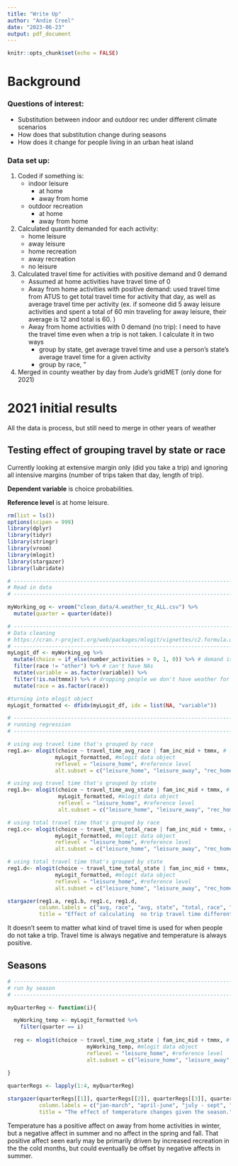 ```yaml
---
title: "Write Up"
author: "Andie Creel"
date: "2023-06-23"
output: pdf_document
---
```


```r
knitr::opts_chunk$set(echo = FALSE)
```

# Background 

### Questions of interest: 

  - Substitution between indoor and outdoor rec under different climate scenarios 
  - How does that substitution change during seasons
  - How does it change for people living in an urban heat island 

### Data set up: 

1. Coded if something is:
    - indoor leisure
        - at home
        - away from home 
    - outdoor recreation
        - at home
        - away from home 
2. Calculated quantity demanded for each activity: 
    - home leisure
    - away leisure
    - home recreation
    - away recreation 
    - no leisure 
3. Calculated travel time for activities with positive demand and 0 demand 
    - Assumed at home activities have travel time of 0 
    - Away from home activities with positive demand: used travel time from ATUS to get total travel time for activity that day, as well as average travel time per activity (ex. if someone did 5 away leisure activities and spent a total of 60 min traveling for away leisure, their average is 12 and total is 60. )
    - Away from home activities with 0 demand (no trip): I need to have the travel time even when a trip is not taken. I calculate it in two ways 
      - group by state, get average travel time and use a person's state's average travel time for a given activity
      - group by race, "
4. Merged in county weather by day from Jude's gridMET (only done for 2021)

# 2021 initial results 
All the data is process, but still need to merge in other years of weather 

## Testing effect of grouping travel by state or race

Currently looking at extensive margin only (did you take a trip) and ignoring all intensive margins (number of trips taken that day, length of trip).

**Dependent variable** is choice probabilities. 

**Reference level** is at home leisure. 


```r
rm(list = ls())
options(scipen = 999)
library(dplyr)
library(tidyr)
library(stringr)
library(vroom)
library(mlogit)
library(stargazer)
library(lubridate)

# -----------------------------------------------------------------------------
# Read in data
# -----------------------------------------------------------------------------

myWorking_og <- vroom("clean_data/4.weather_tc_ALL.csv") %>%
  mutate(quarter = quarter(date))

# -----------------------------------------------------------------------------
# Data cleaning 
# https://cran.r-project.org/web/packages/mlogit/vignettes/c2.formula.data.html
# -----------------------------------------------------------------------------
myLogit_df <- myWorking_og %>%
  mutate(choice = if_else(number_activities > 0, 1, 0)) %>% # demand is 0/1 (extensive, not intensive)
  filter(race != "other") %>% # can't have NAs 
  mutate(variable = as.factor(variable)) %>%
  filter(!is.na(tmmx)) %>% # dropping people we don't have weather for
  mutate(race = as.factor(race)) 

#turning into mlogit object
myLogit_formatted <- dfidx(myLogit_df, idx = list(NA, "variable"))

# -----------------------------------------------------------------------------
# running regression
# -----------------------------------------------------------------------------

# using avg travel time that's grouped by race 
reg1.a<- mlogit(choice ~ travel_time_avg_race | fam_inc_mid + tmmx, # formula
               myLogit_formatted, #mlogit data object
               reflevel = "leisure_home", #reference level 
               alt.subset = c("leisure_home", "leisure_away", "rec_home", "rec_away")) # choices available (dropped no leisure)

# using avg travel time that's grouped by state 
reg1.b<- mlogit(choice ~ travel_time_avg_state | fam_inc_mid + tmmx, # formula
                myLogit_formatted, #mlogit data object
                reflevel = "leisure_home", #reference level 
                alt.subset = c("leisure_home", "leisure_away", "rec_home", "rec_away")) # choices available

# using total travel time that's grouped by race 
reg1.c<- mlogit(choice ~ travel_time_total_race | fam_inc_mid + tmmx, # formula
               myLogit_formatted, #mlogit data object
               reflevel = "leisure_home", #reference level 
               alt.subset = c("leisure_home", "leisure_away", "rec_home", "rec_away")) # choices available (dropped no leisure)

# using total travel time that's grouped by state 
reg1.d<- mlogit(choice ~ travel_time_total_state | fam_inc_mid + tmmx, # formula
               myLogit_formatted, #mlogit data object
               reflevel = "leisure_home", #reference level 
               alt.subset = c("leisure_home", "leisure_away", "rec_home", "rec_away")) # choices available (dropped no leisure)

stargazer(reg1.a, reg1.b, reg1.c, reg1.d,
          column.labels = c("avg, race", "avg, state", "total, race", "total, state"),
          title = "Effect of calculating  no trip travel time differently")

```

It doesn't seem to matter what kind of travel time is used for when people do not take a trip. Travel time is always negative and temperature is always positive. 

## Seasons

```r
# -----------------------------------------------------------------------------
# run by season 
# -----------------------------------------------------------------------------

myQuarterReg <- function(i){

  myWorking_temp <- myLogit_formatted %>%
    filter(quarter == i) 
  
  reg <- mlogit(choice ~ travel_time_avg_state | fam_inc_mid + tmmx, # formula
                         myWorking_temp, #mlogit data object
                         reflevel = "leisure_home", #reference level 
                         alt.subset = c("leisure_home", "leisure_away", "rec_home", "rec_away")) # choices available (dropped no leisure)
  
}

quarterRegs <- lapply(1:4, myQuarterReg)

stargazer(quarterRegs[[1]], quarterRegs[[2]], quarterRegs[[3]], quarterRegs[[4]], 
          column.labels = c("jan-march", "april-june", "july - sept", "oct - dec"),
          title = "The effect of temperature changes given the season.")
```

Temperature has a positive affect on away from home activities in winter, but a negative affect in summer and no affect in the spring and fall. That positive affect seen early may be primarily driven by increased recreation in the the cold months, but could eventually be offset by negative affects in summer. 




